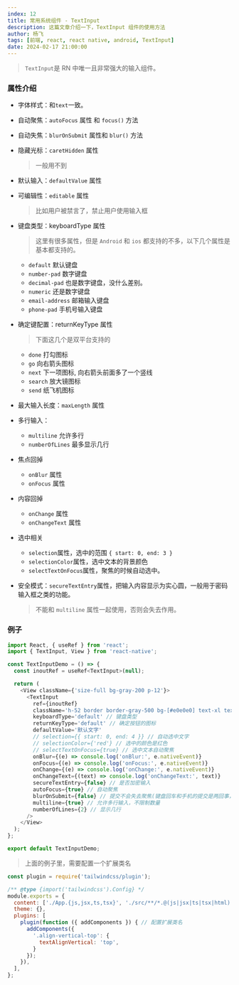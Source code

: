 ```yaml
---
index: 12
title: 常用系统组件 - TextInput
description: 这篇文章介绍一下，TextInput 组件的使用方法
author: 杨飞
tags: [前端, react, react native, android, TextInput]
date: 2024-02-17 21:00:00
---
```


> `TextInput`是 RN 中唯一且非常强大的输入组件。

### 属性介绍

- 字体样式：和`text`一致。

- 自动聚焦：`autoFocus` 属性 和 `focus()` 方法

- 自动失焦：`blurOnSubmit` 属性和 `blur()` 方法

- 隐藏光标：`caretHidden` 属性
  > 一般用不到

- 默认输入：`defaultValue` 属性

- 可编辑性：`editable` 属性
  > 比如用户被禁言了，禁止用户使用输入框

- 键盘类型：keyboardType  属性
  > 这里有很多属性，但是 `Android` 和 `ios` 都支持的不多，以下几个属性是基本都支持的。
  - `default` 默认键盘
  - `number-pad` 数字键盘
  - `decimal-pad` 也是数字键盘，没什么差别。
  - `numeric` 还是数字键盘
  - `email-address` 邮箱输入键盘
  - `phone-pad` 手机号输入键盘

- 确定键配置：returnKeyType 属性
  > 下面这几个是双平台支持的
  - `done` 打勾图标
  - `go` 向右箭头图标
  - `next` 下一项图标, 向右箭头前面多了一个竖线
  - `search` 放大镜图标
  - `send` 纸飞机图标

- 最大输入长度：`maxLength` 属性

- 多行输入：
  - `multiline` 允许多行
  - `numberOfLines` 最多显示几行

- 焦点回掉
  - `onBlur` 属性
  - `onFocus` 属性

- 内容回掉
  - `onChange` 属性
  - `onChangeText` 属性

- 选中相关
  - `selection`属性，选中的范围 `{ start: 0, end: 3 }`
  - `selectionColor`属性，选中文本的背景颜色
  - `selectTextOnFocus`属性，聚焦的时候自动选中。

- 安全模式：`secureTextEntry`属性，把输入内容显示为实心圆，一般用于密码输入框之类的功能。
  > 不能和 `multiline` 属性一起使用，否则会失去作用。

### 例子

```javascript
import React, { useRef } from 'react';
import { TextInput, View } from 'react-native';

const TextInputDemo = () => {
  const inoutRef = useRef<TextInput>(null);

  return (
    <View className={'size-full bg-gray-200 p-12'}>
      <TextInput
        ref={inoutRef}
        className='h-52 border border-gray-500 bg-[#e0e0e0] text-xl text-blue-500 align-vertical-top'
        keyboardType='default' // 键盘类型
        returnKeyType='default' // 确定按钮的图标
        defaultValue='默认文字'
        // selection={{ start: 0, end: 4 }} // 自动选中文字
        // selectionColor={'red'} // 选中的颜色是红色
        // selectTextOnFocus={true} // 选中文本自动聚焦
        onBlur={(e) => console.log('onBlur:', e.nativeEvent)}
        onFocus={(e) => console.log('onFocus:', e.nativeEvent)}
        onChange={(e) => console.log('onChange:', e.nativeEvent)}
        onChangeText={(text) => console.log('onChangeText:', text)}
        secureTextEntry={false} // 是否加密输入
        autoFocus={true} // 自动聚焦
        blurOnSubmit={false} // 提交不会失去聚焦(键盘回车和手机的提交是两回事，模拟器上，键盘还是会失去聚焦的)
        multiline={true} // 允许多行输入，不限制数量
        numberOfLines={2} // 显示几行
      />
    </View>
  );
};

export default TextInputDemo;
```

> 上面的例子里，需要配置一个扩展类名

```javascript
const plugin = require('tailwindcss/plugin');

/** @type {import('tailwindcss').Config} */
module.exports = {
  content: ['./App.{js,jsx,ts,tsx}', './src/**/*.@(js|jsx|ts|tsx|html)'],
  theme: {},
  plugins: [
    plugin(function ({ addComponents }) { // 配置扩展类名
      addComponents({
        '.align-vertical-top': {
          textAlignVertical: 'top',
        }
      });
    }),
  ],
};
```
